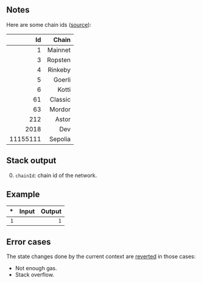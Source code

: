 ## Notes

Here are some chain ids ([source](https://besu.hyperledger.org/en/stable/Concepts/NetworkID-And-ChainID/)):

| Id | Chain |
|---:|------:|
| 1 | Mainnet |
| 3 | Ropsten |
| 4 | Rinkeby |
| 5 | Goerli |
| 6 | Kotti |
| 61 | Classic |
| 63 | Mordor |
| 212 | Astor |
| 2018 | Dev |
| 11155111 | Sepolia |

## Stack output

0. `chainId`: chain id of the network.

## Example

| * | Input | Output |
|--:|------:|-------:|
| `1` | | `1` |

## Error cases

The state changes done by the current context are [reverted](#FD) in those cases:
- Not enough gas.
- Stack overflow.
